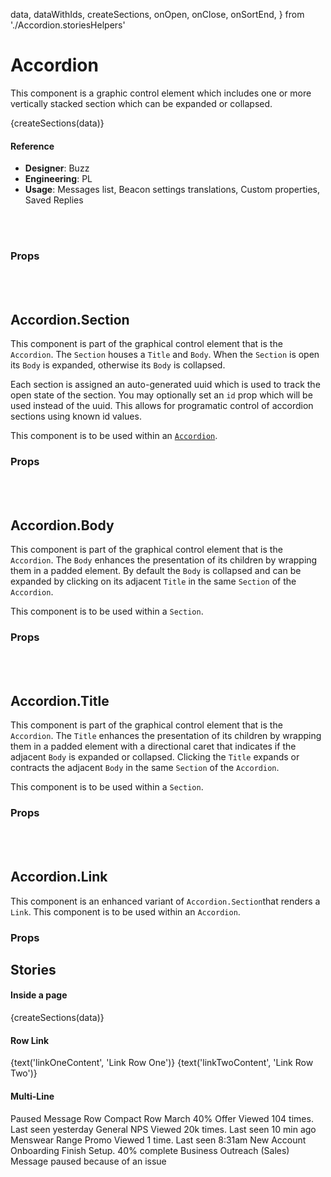   data,
  dataWithIds,
  createSections,
  onOpen,
  onClose,
  onSortEnd,
} from './Accordion.storiesHelpers'

<Meta
  title="Components/Structural/Accordion"
  component={Accordion}
/>

# Accordion

This component is a graphic control element which includes one or more
vertically stacked section which can be expanded or collapsed.

<Preview>
  <Story name="default">
    <Accordion
    distance={number('distance', 5)}
    isSortable={boolean('isSortable', false)}
    isSeamless={boolean('isSeamless', false)}
    allowMultiple={boolean('allowMultiple', false)}
    pressDelay={number('pressDelay', 300)}
    onOpen={onOpen}
    onClose={onClose}
    onSortEnd={onSortEnd}
    size={select('Sizes', {extraSmall: 'xs', small: 'sm', medium: 'md', large: 'lg'}, 'md')}
  >
      {createSections(data)}
    </Accordion>
  </Story>
</Preview>

#### Reference

- **Designer**: Buzz
- **Engineering**: PL
- **Usage**: Messages list, Beacon settings translations, Custom properties, Saved Replies

<br />
<br />

### Props

<Props of={Accordion} />

<br />
<br />

## Accordion.Section

This component is part of the graphical control element that is the `Accordion`.
The `Section` houses a `Title` and `Body`. When the `Section` is open its
`Body` is expanded, otherwise its `Body` is collapsed.

Each section is assigned an auto-generated uuid which is used to track the
open state of the section. You may optionally set an `id` prop which will be
used instead of the uuid. This allows for programatic control of accordion
sections using known id values.

This component is to be used within an [`Accordion`](./Accordion.md).

### Props

<Props of={Accordion.Section} />

<br />
<br />

## Accordion.Body

This component is part of the graphical control element that is the `Accordion`.
The `Body` enhances the presentation of its children by wrapping them in a
padded element. By default the `Body` is collapsed and can be expanded by
clicking on its adjacent `Title` in the same `Section` of the `Accordion`.

This component is to be used within a `Section`.

### Props

<Props of={Accordion.Body} />

<br />
<br />

## Accordion.Title

This component is part of the graphical control element that is the `Accordion`.
The `Title` enhances the presentation of its children by wrapping them in a
padded element with a directional caret that indicates if the adjacent `Body`
is expanded or collapsed. Clicking the `Title` expands or contracts the adjacent
`Body` in the same `Section` of the `Accordion`.

This component is to be used within a `Section`.

### Props

<Props of={Accordion.Title} />

<br />
<br />

## Accordion.Link

This component is an enhanced variant of `Accordion.Section`that renders a `Link`.
This component is to be used within an `Accordion`.

### Props

<Props of={Accordion.Link} />

## Stories

#### Inside a page

<Preview>
  <Story name="Inside a page">
    <Page>
    <Page.Card>
      <Page.Header subtitle="Inside a page" />
      <Accordion
        distance={number('distance', 5)}
        isSortable={boolean('isSortable', false)}
        isSeamless={boolean('isSeamless', false)}
        allowMultiple={boolean('allowMultiple', false)}
        pressDelay={number('pressDelay', 300)}
        onSortEnd={onSortEnd}
        size={select('Sizes', {extraSmall: 'xs', small: 'sm', medium: 'md', large: 'lg'}, 'md')}
      >
        {createSections(data)}
      </Accordion>
    </Page.Card>
  </Page>
  </Story>
</Preview>

#### Row Link

<Preview>
  <Story name="Row Link">
    <Page>
      <Page.Card>
        <Accordion
          distance={number('distance', 5)}
          isSortable={boolean('isSortable', false)}
          isSeamless={boolean('isSeamless', true)}
          allowMultiple={boolean('allowMultiple', false)}
          pressDelay={number('pressDelay', 300)}
          onSortEnd={onSortEnd}
          size={select('Sizes', {extraSmall: 'xs', small: 'sm', medium: 'md', large: 'lg'}, 'md')}
        >
          <Accordion.Link to="/">
            <Text truncate weight={500}>
              {text('linkOneContent', 'Link Row One')}
            </Text>
          </Accordion.Link>
          <Accordion.Link to="/">
            <Text truncate weight={500}>
              {text('linkTwoContent', 'Link Row Two')}
            </Text>
          </Accordion.Link>
        </Accordion>
      </Page.Card>
    </Page>
  </Story>
</Preview>

#### Multi-Line

<Preview>
  <Story name="Multi-Line">
    <Page>
      <Page.Card>
        <Accordion
          distance={number('distance', 5)}
          isSortable={boolean('isSortable', true)}
          allowMultiple={boolean('allowMultiple', false)}
          pressDelay={number('pressDelay', 300)}
          onSortEnd={onSortEnd}
          size={select('Sizes', {extraSmall: 'xs', small: 'sm', medium: 'md', large: 'lg', extraLarge: 'xl'}, 'xl')}
        >
          <Accordion.Link to="/" isCompact>
            <Accordion.Heading muted>Paused Message Row</Accordion.Heading>
          </Accordion.Link>
          <Accordion.Link to="/" isCompact>
            <Accordion.Heading>Compact Row</Accordion.Heading>
          </Accordion.Link>
          <Accordion.Link to="/">
            <Accordion.Heading>March 40% Offer</Accordion.Heading>
            <Accordion.Subheading>Viewed 104 times. Last seen yesterday</Accordion.Subheading>
          </Accordion.Link>
          <Accordion.Link to="/">
            <Accordion.Heading>General NPS</Accordion.Heading>
            <Accordion.Subheading>Viewed 20k times. Last seen 10 min ago</Accordion.Subheading>
          </Accordion.Link>
          <Accordion.Link to="/">
            <Accordion.Heading>Menswear Range Promo</Accordion.Heading>
            <Accordion.Subheading>Viewed 1 time. Last seen 8:31am</Accordion.Subheading>
          </Accordion.Link>
          <Accordion.Link to="/" status="info" badge="Incomplete">
            <Accordion.Heading>New Account Onboarding</Accordion.Heading>
            <Accordion.Subheading>
              <span className="is-highlighted">Finish Setup. </span>
              <span>40% complete</span>
            </Accordion.Subheading>
          </Accordion.Link>
          <Accordion.Link to="/" status="error" badge="Paused">
            <Accordion.Heading>Business Outreach (Sales)</Accordion.Heading>
            <Accordion.Subheading>
              <span className="is-highlighted">Message paused because of an issue</span>
            </Accordion.Subheading>
          </Accordion.Link>
        </Accordion>
      </Page.Card>
    </Page>
  </Story>
</Preview>

